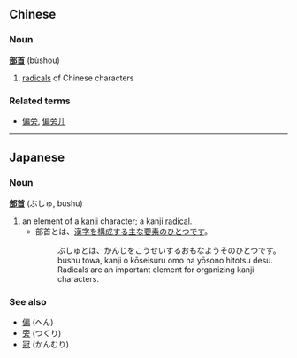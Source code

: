 ==Chinese==
===Noun===
'''[[部]][[首]]''' (bùshou)

# [[radical]]s of Chinese characters

===Related terms===
*[[偏旁]], [[偏旁儿]]

----

== Japanese ==
=== Noun ===
'''[[部]][[首]]''' (ぶしゅ, bushu)

# an element of a [[kanji]] character; a kanji [[radical]].
#* 部首とは、[[漢字]]を[[構成]]する[[主]]な[[要素]]のひとつです。
#*: ぶしゅとは、かんじをこうせいするおもなようそのひとつです。
#*: bushu towa, kanji o kōseisuru omo na yōsono hitotsu desu.
#*: Radicals are an important element for organizing kanji characters.

===See also===
*[[偏]] (へん)
*[[旁]] (つくり)
*[[冠]] (かんむり)